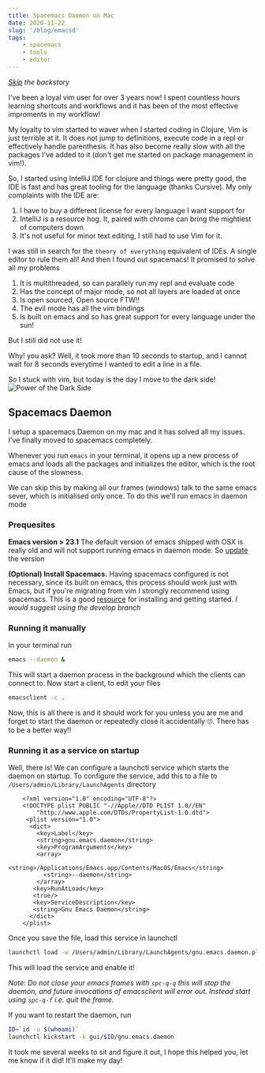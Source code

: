 ```yaml
---
title: Spacemacs Daemon on Mac
date: 2020-11-22
slug: '/blog/emacsd'
tags:
    - spacemacs
    - tools
    - editor
---
```


*[Skip](#daemon-start) the backstory*

I've been a loyal vim user for over 3 years now! I spent countless hours learning shortcuts and workflows and it has been of the most effective improments in my workflow!

My loyalty to vim started to waver when I started coding in Clojure, Vim is just terrible at it. It does not jump to definitions, execute code in a repl or effectively handle parenthesis. It has also become really slow with all the packages I've added to it (don't get me started on package management in vim!).

So, I started using IntelliJ IDE for clojure and things were pretty good, the IDE is fast and has great tooling for the language (thanks Cursive). My only complaints with the IDE are:
1. I have to buy a different license for every language I want support for
2. IntelliJ is a resource hog. It, paired with chrome can bring the mightiest of computers down
3. It's not useful for minor text editing, I still had to use Vim for it.

I was still in search for the `theory of everything` equivalent of IDEs. A single editor to rule them all!
And then I found out spacemacs! It promised to solve all my problems
1. It is multithreaded, so can parallely run my repl and evaluate code
2. Has the concept of major mode, so not all layers are loaded at once
3. Is open sourced, Open source FTW!!
4. The evil mode has all the vim bindings
5. Is built on emacs and so has great support for every language under the sun!

But I still did not use it!

Why! you ask?
Well, it took more than 10 seconds to startup, and I cannot wait for 8 seconds everytime I wanted to edit a line in a file.

So I stuck with vim, but today is the day I move to the dark side!
![Power of the Dark Side](https://media.giphy.com/media/8SxGru3XzElqg/giphy.gif)

<a name="daemon-start"> </a>

## Spacemacs Daemon

I setup a spacemacs Daemon on my mac and it has solved all my issues. I've finally moved to spacemacs completely.

Whenever you run `emacs` in your terminal, it opens up a new process of emacs and loads all the packages and initializes the editor, which is the root cause of the slowness.

We can skip this by making all our frames (windows) talk to the same emacs sever, which is initialised only once. To do this we'll run emacs in daemon mode

### Prequesites
**Emacs version > 23.1**
The default version of emacs shipped with OSX is really old and will not support running emacs in daemon mode. So [update](https://wikemacs.org/wiki/Installing_Emacs_on_OS_X) the version

**(Optional) Install Spacemacs.**
Having spacemacs configured is not necessary, since its built on emacs, this process should work just with Emacs, but if you're migrating from vim I strongly recommend using spacemacs. This is a good [resource](https://github.com/syl20bnr/spacemacs/blob/master/doc/BEGINNERS_TUTORIAL.org) for installing and getting started. *I would suggest using the develop branch*


### Running it manually
In your terminal run
```sh
emacs --daemon &
```
This will start a daemon process in the background which the clients can connect to. Now start a client, to edit your files
```sh
emacsclient -c .
```

Now, this is all there is and it should work for you unless you are me and forget to start the daemon or repeatedly close it accidentally 🙄. There has to be a better way!!

### Running it as a service on startup
Well, there is! We can configure a launchctl service which starts the daemon on startup. To configure the service, add this to a file to `/Users/admin/Library/LaunchAgents` directory

```xml:title=gnu.emacs.daemon.plist
    <?xml version="1.0" encoding="UTF-8"?>
    <!DOCTYPE plist PUBLIC "-//Apple//DTD PLIST 1.0//EN"
        "http://www.apple.com/DTDs/PropertyList-1.0.dtd">
     <plist version="1.0">
      <dict>
        <key>Label</key>
        <string>gnu.emacs.daemon</string>
        <key>ProgramArguments</key>
        <array>
          <string>/Applications/Emacs.app/Contents/MacOS/Emacs</string>
          <string>--daemon</string>
        </array>
       <key>RunAtLoad</key>
       <true/>
       <key>ServiceDescription</key>
       <string>Gnu Emacs Daemon</string>
      </dict>
    </plist>
```

Once you save the file, load this service in launchctl
```sh
launchctl load -w /Users/admin/Library/LaunchAgents/gnu.emacs.daemon.plist
```
This will load the service and enable it!

*Note: Do not close your emacs frames with `spc-q-q` this will stop the daemon, and future invocations of emacsclient will error out. Instead start using `spc-q-f` i.e. quit the frame.*

If you want to restart the daemon, run
```sh
ID=`id -u $(whoami)`
launchctl kickstart -k gui/$ID/gnu.emacs.daemon
```

It took me several weeks to sit and figure it out, I hope this helped you, let me know if it did! It'll make my day!
